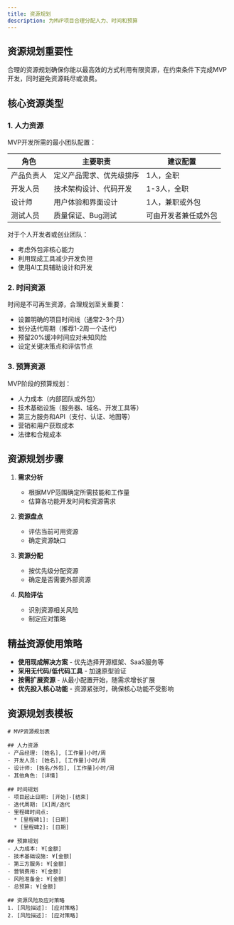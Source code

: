 ```yaml
---
title: 资源规划
description: 为MVP项目合理分配人力、时间和预算
---
```


## 资源规划重要性

合理的资源规划确保你能以最高效的方式利用有限资源，在约束条件下完成MVP开发，同时避免资源耗尽或浪费。

## 核心资源类型

### 1. 人力资源

MVP开发所需的最小团队配置：

| 角色 | 主要职责 | 建议配置 |
|-----|---------|---------|
| 产品负责人 | 定义产品需求、优先级排序 | 1人，全职 |
| 开发人员 | 技术架构设计、代码开发 | 1-3人，全职 |
| 设计师 | 用户体验和界面设计 | 1人，兼职或外包 |
| 测试人员 | 质量保证、Bug测试 | 可由开发者兼任或外包 |

对于个人开发者或创业团队：
- 考虑外包非核心能力
- 利用现成工具减少开发负担
- 使用AI工具辅助设计和开发

### 2. 时间资源

时间是不可再生资源，合理规划至关重要：

- 设置明确的项目时间线（通常2-3个月）
- 划分迭代周期（推荐1-2周一个迭代）
- 预留20%缓冲时间应对未知风险
- 设定关键决策点和评估节点

### 3. 预算资源

MVP阶段的预算规划：

- 人力成本（内部团队或外包）
- 技术基础设施（服务器、域名、开发工具等）
- 第三方服务和API（支付、认证、地图等）
- 营销和用户获取成本
- 法律和合规成本

## 资源规划步骤

1. **需求分析**
   - 根据MVP范围确定所需技能和工作量
   - 估算各功能开发时间和资源需求

2. **资源盘点**
   - 评估当前可用资源
   - 确定资源缺口

3. **资源分配**
   - 按优先级分配资源
   - 确定是否需要外部资源

4. **风险评估**
   - 识别资源相关风险
   - 制定应对策略

## 精益资源使用策略

- **使用现成解决方案** - 优先选择开源框架、SaaS服务等
- **采用无代码/低代码工具** - 加速原型验证
- **按需扩展资源** - 从最小配置开始，随需求增长扩展
- **优先投入核心功能** - 资源紧张时，确保核心功能不受影响

## 资源规划表模板

```
# MVP资源规划表

## 人力资源
- 产品经理: [姓名], [工作量]小时/周
- 开发人员: [姓名], [工作量]小时/周
- 设计师: [姓名/外包], [工作量]小时/周
- 其他角色: [详情]

## 时间规划
- 项目起止日期: [开始]-[结束]
- 迭代周期: [X]周/迭代
- 里程碑时间点:
  * [里程碑1]: [日期]
  * [里程碑2]: [日期]

## 预算规划
- 人力成本: ¥[金额]
- 技术基础设施: ¥[金额]
- 第三方服务: ¥[金额]
- 营销费用: ¥[金额]
- 风险准备金: ¥[金额]
- 总预算: ¥[金额]

## 资源风险及应对策略
1. [风险描述]: [应对策略]
2. [风险描述]: [应对策略]
``` 
